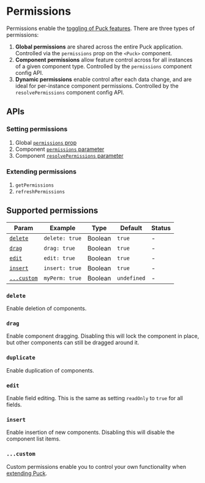# Permissions

Permissions enable the [toggling of Puck features](/docs/integrating-puck/feature-toggling). There are three types of permissions:

1. **Global permissions** are shared across the entire Puck application. Controlled via the `permissions` prop on the `<Puck>` component.
2. **Component permissions** allow feature control across for all instances of a given component type. Controlled by the `permissions` component config API.
3. **Dynamic permissions** enable control after each data change, and are ideal for per-instance component permissions. Controlled by the `resolvePermissions` component config API.

## APIs

### Setting permissions

1. Global [`permissions` prop](/docs/api-reference/components/puck#permissions)
2. Component [`permissions` parameter](/docs/api-reference/configuration/component-config#permissions)
3. Component [`resolvePermissions` parameter](/docs/api-reference/configuration/component-config#resolvepermissionsdata-params)

### Extending permissions

1. `getPermissions`
2. `refreshPermissions`

## Supported permissions

| Param                  | Example        | Type    | Default     | Status |
| ---------------------- | -------------- | ------- | ----------- | ------ |
| [`delete`](#delete)    | `delete: true` | Boolean | `true`      | -      |
| [`drag`](#drag)        | `drag: true`   | Boolean | `true`      | -      |
| [`edit`](#edit)        | `edit: true`   | Boolean | `true`      | -      |
| [`insert`](#insert)    | `insert: true` | Boolean | `true`      | -      |
| [`...custom`](#custom) | `myPerm: true` | Boolean | `undefined` | -      |

### `delete`

Enable deletion of components.

### `drag`

Enable component dragging. Disabling this will lock the component in place, but other components can still be dragged around it.

### `duplicate`

Enable duplication of components.

### `edit`

Enable field editing. This is the same as setting `readOnly` to `true` for all fields.

### `insert`

Enable insertion of new components. Disabling this will disable the component list items.

### `...custom`

Custom permissions enable you to control your own functionality when [extending Puck](/docs/extending-puck/composition).
